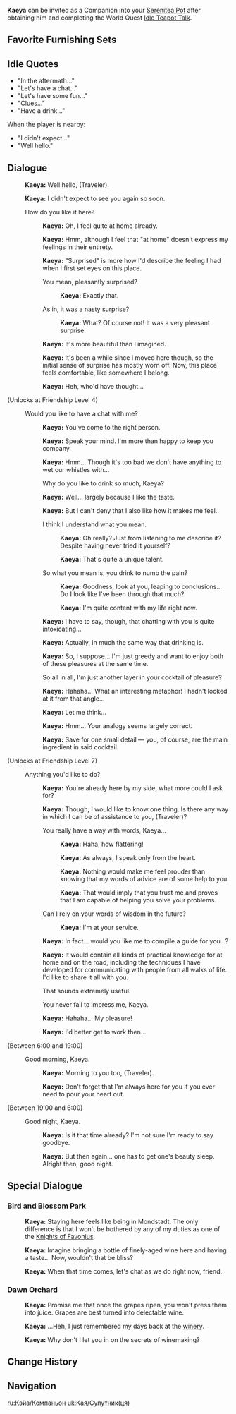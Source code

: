 {{CharacterTabs}}
{{Furnishing Infobox
|title          = Kaeya
|id             = 368107
|image          = Character Kaeya Thumb.png
|category       = Companion
|subcategory    = Companion
|rarity         = 4
|adeptal_energy = 300
|load           = 1200
|description    = Character In-Residence
}}
'''Kaeya''' can be invited as a Companion into your [[Serenitea Pot]] after obtaining him and completing the World Quest [[Idle Teapot Talk]].

==Favorite Furnishing Sets==
{{HousingCompanion|favorite}}
{{Companion Favor Table}}

==Idle Quotes==
*"In the aftermath..."
*"Let's have a chat..."
*"Let's have some fun..."
*"Clues..."
*"Have a drink..."
When the player is nearby:
*"I didn't expect..."
*"Well hello."

==Dialogue==
{{Dialogue start}}
:{{A|vo kaeya mimitomo hello 01.ogg}} '''Kaeya:''' Well hello, (Traveler).
:{{A|vo kaeya mimitomo hello 02.ogg}} '''Kaeya:''' I didn't expect to see you again so soon.
:{{DIcon}} How do you like it here?
::{{A|vo kaeya mimitomo friendship1 01.ogg}} '''Kaeya:''' Oh, I feel quite at home already.
::{{A|vo kaeya mimitomo friendship1 02.ogg}} '''Kaeya:''' Hmm, although I feel that "at home" doesn't express my feelings in their entirety.
::{{A|vo kaeya mimitomo friendship1 03.ogg}} '''Kaeya:''' "Surprised" is more how I'd describe the feeling I had when I first set eyes on this place.
::{{DIcon}} You mean, pleasantly surprised?
:::{{A|vo kaeya mimitomo friendship1 04a.ogg}} '''Kaeya:''' Exactly that.
::{{DIcon}} As in, it was a nasty surprise?
:::{{A|vo kaeya mimitomo friendship1 04b.ogg}} '''Kaeya:''' What? Of course not! It was a very pleasant surprise.
::{{A|vo kaeya mimitomo friendship1 05.ogg}} '''Kaeya:''' It's more beautiful than I imagined.
::{{A|vo kaeya mimitomo friendship1 06.ogg}} '''Kaeya:''' It's been a while since I moved here though, so the initial sense of surprise has mostly worn off. Now, this place feels comfortable, like somewhere I belong.
::{{A|vo kaeya mimitomo friendship1 07.ogg}} '''Kaeya:''' Heh, who'd have thought...
;(Unlocks at Friendship Level 4)
:{{DIcon}} Would you like to have a chat with me?
::{{A|vo kaeya mimitomo friendship2 01.ogg}} '''Kaeya:''' You've come to the right person.
::{{A|vo kaeya mimitomo friendship2 02.ogg}} '''Kaeya:''' Speak your mind. I'm more than happy to keep you company.
::{{A|vo kaeya mimitomo friendship2 03.ogg}} '''Kaeya:''' Hmm... Though it's too bad we don't have anything to wet our whistles with...
::{{DIcon}} Why do you like to drink so much, Kaeya?
::{{A|vo kaeya mimitomo friendship2 04.ogg}} '''Kaeya:''' Well... largely because I like the taste.
::{{A|vo kaeya mimitomo friendship2 05.ogg}} '''Kaeya:''' But I can't deny that I also like how it makes me feel.
::{{DIcon}} I think I understand what you mean.
:::{{A|vo kaeya mimitomo friendship2 06a 1.ogg}} '''Kaeya:''' Oh really? Just from listening to me describe it? Despite having never tried it yourself?
:::{{A|vo kaeya mimitomo friendship2 06a 2.ogg}} '''Kaeya:''' That's quite a unique talent.
::{{DIcon}} So what you mean is, you drink to numb the pain?
:::{{A|vo kaeya mimitomo friendship2 06b 1.ogg}} '''Kaeya:''' Goodness, look at you, leaping to conclusions... Do I look like I've been through that much?
:::{{A|vo kaeya mimitomo friendship2 06b 2.ogg}} '''Kaeya:''' I'm quite content with my life right now.
::{{A|vo kaeya mimitomo friendship2 07.ogg}} '''Kaeya:''' I have to say, though, that chatting with you is quite intoxicating...
::{{A|vo kaeya mimitomo friendship2 08.ogg}} '''Kaeya:''' Actually, in much the same way that drinking is.
::{{A|vo kaeya mimitomo friendship2 09.ogg}} '''Kaeya:''' So, I suppose... I'm just greedy and want to enjoy both of these pleasures at the same time.
::{{DIcon}} So all in all, I'm just another layer in your cocktail of pleasure?
::{{A|vo kaeya mimitomo friendship2 10.ogg}} '''Kaeya:''' Hahaha... What an interesting metaphor! I hadn't looked at it from that angle...
::{{A|vo kaeya mimitomo friendship2 11.ogg}} '''Kaeya:''' Let me think...
::{{A|vo kaeya mimitomo friendship2 12.ogg}} '''Kaeya:''' Hmm... Your analogy seems largely correct.
::{{A|vo kaeya mimitomo friendship2 13.ogg}} '''Kaeya:''' Save for one small detail &mdash; you, of course, are the main ingredient in said cocktail.
;(Unlocks at Friendship Level 7)
:{{DIcon}} Anything you'd like to do?
::{{A|vo kaeya mimitomo friendship3 01.ogg}} '''Kaeya:''' You're already here by my side, what more could I ask for?
::{{A|vo kaeya mimitomo friendship3 02.ogg}} '''Kaeya:''' Though, I would like to know one thing. Is there any way in which I can be of assistance to you, (Traveler)?
::{{DIcon}} You really have a way with words, Kaeya...
:::{{A|vo kaeya mimitomo friendship3 03a 1.ogg}} '''Kaeya:''' Haha, how flattering!
:::{{A|vo kaeya mimitomo friendship3 03a 2.ogg}} '''Kaeya:''' As always, I speak only from the heart.
:::{{A|vo kaeya mimitomo friendship3 03a 3.ogg}} '''Kaeya:''' Nothing would make me feel prouder than knowing that my words of advice are of some help to you.
:::{{A|vo kaeya mimitomo friendship3 03a 4.ogg}} '''Kaeya:''' That would imply that you trust me and proves that I am capable of helping you solve your problems.
::{{DIcon}} Can I rely on your words of wisdom in the future?
:::{{A|vo kaeya mimitomo friendship3 03b 1.ogg}} '''Kaeya:''' I'm at your service.
::{{A|vo kaeya mimitomo friendship3 04.ogg}} '''Kaeya:''' In fact... would you like me to compile a guide for you...?
::{{A|vo kaeya mimitomo friendship3 05.ogg}} '''Kaeya:''' It would contain all kinds of practical knowledge for at home and on the road, including the techniques I have developed for communicating with people from all walks of life. I'd like to share it all with you.
::{{DIcon}} That sounds extremely useful.
::{{DIcon}} You never fail to impress me, Kaeya.
::{{A|vo kaeya mimitomo friendship3 06.ogg}} '''Kaeya:''' Hahaha... My pleasure!
::{{A|vo kaeya mimitomo friendship3 07.ogg}} '''Kaeya:''' I'd better get to work then...
;<nowiki>(Between 6:00 and 19:00)</nowiki>
:{{DIcon}} Good morning, Kaeya.
::{{A|vo kaeya mimitomo morning 01.ogg}} '''Kaeya:''' Morning to you too, (Traveler).
::{{A|vo kaeya mimitomo morning 02.ogg}} '''Kaeya:''' Don't forget that I'm always here for you if you ever need to pour your heart out.
;<nowiki>(Between 19:00 and 6:00)</nowiki>
:{{DIcon}} Good night, Kaeya.
::{{A|vo kaeya mimitomo night 01.ogg}} '''Kaeya:''' Is it that time already? I'm not sure I'm ready to say goodbye.
::{{A|vo kaeya mimitomo night 02.ogg}} '''Kaeya:''' But then again... one has to get one's beauty sleep. Alright then, good night.
{{Dialogue end}}

==Special Dialogue==
{{HousingCompanion|special}}

===Bird and Blossom Park===
{{Dialogue start}}
:{{A|vo mimitomo md kaeya park 01.ogg}} '''Kaeya:''' Staying here feels like being in Mondstadt. The only difference is that I won't be bothered by any of my duties as one of the [[Knights of Favonius]].
:{{A|vo mimitomo md kaeya park 02.ogg}} '''Kaeya:''' Imagine bringing a bottle of finely-aged wine here and having a taste... Now, wouldn't that be bliss?
:{{A|vo mimitomo md kaeya park 03.ogg}} '''Kaeya:''' When that time comes, let's chat as we do right now, friend.
{{Dialogue end}}

===Dawn Orchard===
{{Dialogue start}}
:{{A|vo mimitomo md kaeya vineyard 01.ogg}} '''Kaeya:''' Promise me that once the grapes ripen, you won't press them into juice. Grapes are best turned into delectable wine.
:{{A|vo mimitomo md kaeya vineyard 02.ogg}} '''Kaeya:''' ...Heh, I just remembered my days back at the [[Dawn Winery|winery]].
:{{A|vo mimitomo md kaeya vineyard 03.ogg}} '''Kaeya:''' Why don't I let you in on the secrets of winemaking?
{{Dialogue end}}

==Change History==
{{Change History|1.6}}

==Navigation==
{{Furnishing Navbox/Living|Companion}}

[[ru:Кэйа/Компаньон]]
[[uk:Кая/Супутник(ця)]]